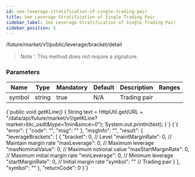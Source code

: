 ```yaml
---
id: see-leverage-stratification-of-single-trading-pair
title: See Leverage Stratification of Single Trading Pair
sidebar_label: See Leverage Stratification of Single Trading Pair
sidebar_position: 5
---
```


/future/market/v1/public/leverage/bracket/detail

> Note：This method does not require a signature.

### Parameters

| Name   | Type   | Mandatory | Default | Description  | Ranges |
| ------ | ------ | --------- | ------- | ------------ | ------ |
| symbol | string | true      | N/A     | Trading pair |        |


<CodeBlock language="java" title="Java">
  {`public void getKLine() {
    String text = HttpUtil.get(URL + "/data/api/future/market/v1/getKLine?market=btc_usdt&type=1min&since=0");
    System.out.println(text);
}`}
</CodeBlock>

<CodeBlock language="json" title="Response">
  {`{
  "error": {
    "code": "",
    "msg": ""
  },
  "msgInfo": "",
  "result": {
    "leverageBrackets": [
      {
        "bracket": 0,            // Level
        "maintMarginRate": 0,    // Maintain margin rate
        "maxLeverage": 0,        // Maximum leverage
        "maxNominalValue": 0,    // Maximum notional value
        "maxStartMarginRate": 0, // Maximum initial margin rate
        "minLeverage": 0,        // Minimum leverage
        "startMarginRate": 0,    // Initial margin rate
        "symbol": ""             // Trading pair
      }
    ],
    "symbol": ""
  },
  "returnCode": 0
}`}
</CodeBlock>
